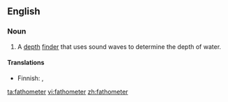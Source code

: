 ==English==

===Noun===
{{en-noun}}

# {{nautical}} A [[depth]] [[finder]] that uses sound waves to determine the depth of water.

====Translations====
{{top}}
*Finnish: {{t-|fi|kaikuluotain}}, {{t+|fi|kaiku}}
{{bottom}}

[[ta:fathometer]]
[[vi:fathometer]]
[[zh:fathometer]]